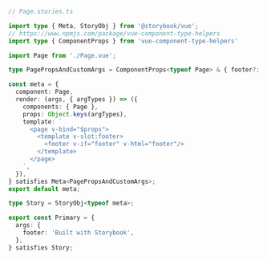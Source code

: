 ```ts
// Page.stories.ts

import type { Meta, StoryObj } from '@storybook/vue';
// https://www.npmjs.com/package/vue-component-type-helpers
import type { ComponentProps } from 'vue-component-type-helpers'

import Page from './Page.vue';

type PagePropsAndCustomArgs = ComponentProps<typeof Page> & { footer?: string };

const meta = {
  component: Page,
  render: (args, { argTypes }) => ({
    components: { Page },
    props: Object.keys(argTypes),
    template: `
      <page v-bind="$props">
        <template v-slot:footer>
          <footer v-if="footer" v-html="footer"/>
        </template>
      </page>
    `,
  }),
} satisfies Meta<PagePropsAndCustomArgs>;
export default meta;

type Story = StoryObj<typeof meta>;

export const Primary = {
  args: {
    footer: 'Built with Storybook',
  },
} satisfies Story;
```
